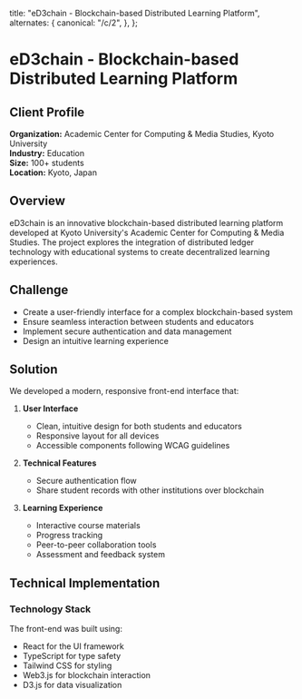   title: "eD3chain - Blockchain-based Distributed Learning Platform",
  alternates: {
    canonical: "/c/2",
  },
};

# eD3chain - Blockchain-based Distributed Learning Platform

## Client Profile

**Organization:** Academic Center for Computing & Media Studies, Kyoto University  
**Industry:** Education  
**Size:** 100+ students  
**Location:** Kyoto, Japan 

## Overview

eD3chain is an innovative blockchain-based distributed learning platform developed at Kyoto University's Academic Center for Computing & Media Studies. The project explores the integration of distributed ledger technology with educational systems to create decentralized learning experiences.

## Challenge

- Create a user-friendly interface for a complex blockchain-based system
- Ensure seamless interaction between students and educators
- Implement secure authentication and data management
- Design an intuitive learning experience

## Solution

We developed a modern, responsive front-end interface that:

1. **User Interface**
   - Clean, intuitive design for both students and educators
   - Responsive layout for all devices
   - Accessible components following WCAG guidelines

2. **Technical Features**
   - Secure authentication flow
   - Share student records with other institutions over blockchain

3. **Learning Experience**
   - Interactive course materials
   - Progress tracking
   - Peer-to-peer collaboration tools
   - Assessment and feedback system

## Technical Implementation

### Technology Stack

The front-end was built using:
- React for the UI framework
- TypeScript for type safety
- Tailwind CSS for styling
- Web3.js for blockchain interaction
- D3.js for data visualization
